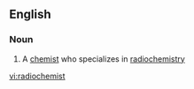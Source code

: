 ==English==

===Noun===
{{en-noun}}

# A [[chemist]] who specializes in [[radiochemistry]]

[[vi:radiochemist]]